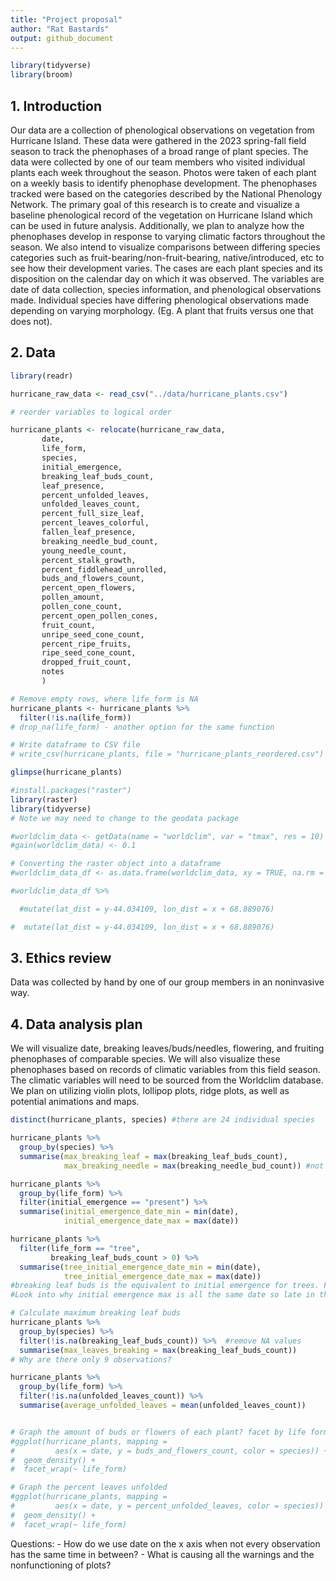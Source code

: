```yaml
---
title: "Project proposal"
author: "Rat Bastards"
output: github_document
---
```


```r
library(tidyverse)
library(broom)
```

## 1. Introduction

Our data are a collection of phenological observations on vegetation from Hurricane Island. These data were gathered in the 2023 spring-fall field season to track the phenophases of a broad range of plant species. The data were collected by one of our team members who visited individual plants each week throughout the season. Photos were taken of each plant on a weekly basis to identify phenophase development. The phenophases tracked were based on the categories described by the National Phenology Network. The primary goal of this research is to create and visualize a baseline phenological record of the vegetation on Hurricane Island which can be used in future analysis. Additionally, we plan to analyze how the phenophases develop in response to varying climatic factors throughout the season. We also intend to visualize comparisons between differing species categories such as fruit-bearing/non-fruit-bearing, native/introduced, etc to see how their development varies. The cases are each plant species and its disposition on the calendar day on which it was observed. The variables are date of data collection, species information, and phenological observations made. Individual species have differing phenological observations made depending on varying morphology. (Eg. A plant that fruits versus one that does not).


## 2. Data

```r
library(readr)

hurricane_raw_data <- read_csv("../data/hurricane_plants.csv")

# reorder variables to logical order

hurricane_plants <- relocate(hurricane_raw_data, 
       date, 
       life_form, 
       species, 
       initial_emergence,
       breaking_leaf_buds_count,
       leaf_presence,
       percent_unfolded_leaves,
       unfolded_leaves_count,
       percent_full_size_leaf,
       percent_leaves_colorful,
       fallen_leaf_presence,
       breaking_needle_bud_count,
       young_needle_count,
       percent_stalk_growth,
       percent_fiddlehead_unrolled,
       buds_and_flowers_count,
       percent_open_flowers,
       pollen_amount,
       pollen_cone_count,
       percent_open_pollen_cones,
       fruit_count,
       unripe_seed_cone_count, 
       percent_ripe_fruits,
       ripe_seed_cone_count,
       dropped_fruit_count,
       notes
       )

# Remove empty rows, where life_form is NA 
hurricane_plants <- hurricane_plants %>% 
  filter(!is.na(life_form))
# drop_na(life_form) - another option for the same function

# Write dataframe to CSV file
# write_csv(hurricane_plants, file = "hurricane_plants_reordered.csv")

glimpse(hurricane_plants)
```



```r
#install.packages("raster")
library(raster)
library(tidyverse)
# Note we may need to change to the geodata package
```


```r
#worldclim_data <- getData(name = "worldclim", var = "tmax", res = 10)
#gain(worldclim_data) <- 0.1

# Converting the raster object into a dataframe
#worldclim_data_df <- as.data.frame(worldclim_data, xy = TRUE, na.rm = TRUE)

#worldclim_data_df %>%

  #mutate(lat_dist = y-44.034109, lon_dist = x + 68.889076)

#  mutate(lat_dist = y-44.034109, lon_dist = x + 68.889076)

```

## 3. Ethics review
Data was collected by hand by one of our group members in an noninvasive way.

## 4. Data analysis plan

We will visualize date, breaking leaves/buds/needles, flowering, and fruiting phenophases of comparable species. We will also visualize these phenophases based on records of climatic variables from this field season. The climatic variables will need to be sourced from the Worldclim database. We plan on utilizing violin plots, lollipop plots, ridge plots, as well as potential animations and maps.
```r
distinct(hurricane_plants, species) #there are 24 individual species
```

```r
hurricane_plants %>%
  group_by(species) %>%
  summarise(max_breaking_leaf = max(breaking_leaf_buds_count),
            max_breaking_needle = max(breaking_needle_bud_count)) #not returning breaking needle count for the red spruce. Something wrong with dataset?
```

```r
hurricane_plants %>%
  group_by(life_form) %>%
  filter(initial_emergence == "present") %>%
  summarise(initial_emergence_date_min = min(date),
            initial_emergence_date_max = max(date))

hurricane_plants %>%
  filter(life_form == "tree",
         breaking_leaf_buds_count > 0) %>%
  summarise(tree_initial_emergence_date_min = min(date),
            tree_initial_emergence_date_max = max(date))
#breaking leaf buds is the equivalent to initial emergence for trees. Figure out how to combine them into the same table?
#Look into why initial emergence max is all the same date so late in the season/if we even need initial emergence max
```
```r
# Calculate maximum breaking leaf buds
hurricane_plants %>%
  group_by(species) %>%
  filter(!is.na(breaking_leaf_buds_count)) %>%  #remove NA values
  summarise(max_leaves_breaking = max(breaking_leaf_buds_count)) 
# Why are there only 9 observations?

hurricane_plants %>%
  group_by(life_form) %>%
  filter(!is.na(unfolded_leaves_count)) %>%
  summarise(average_unfolded_leaves = mean(unfolded_leaves_count)) 
```
```r

```


```r
# Graph the amount of buds or flowers of each plant? facet by life form?
#ggplot(hurricane_plants, mapping = 
#         aes(x = date, y = buds_and_flowers_count, color = species)) +
#  geom_density() +
#  facet_wrap(~ life_form)
```


```r
# Graph the percent leaves unfolded 
#ggplot(hurricane_plants, mapping = 
#         aes(x = date, y = percent_unfolded_leaves, color = species)) +
#  geom_density() +
#  facet_wrap(~ life_form)
```

Questions:
- How do we use date on the x axis when not every observation has the same time in between?
- What is causing all the warnings and the nonfunctioning of plots?
